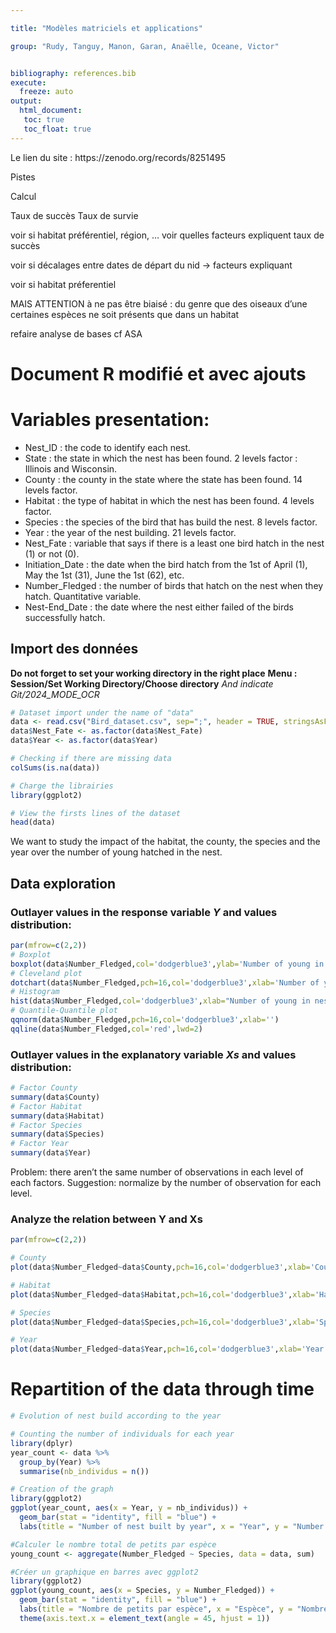 ```yaml
---

title: "Modèles matriciels et applications"

group: "Rudy, Tanguy, Manon, Garan, Anaëlle, Oceane, Victor" 


bibliography: references.bib
execute: 
  freeze: auto
output: 
  html_document:
   toc: true
   toc_float: true
---
```


Le lien du site : https://zenodo.org/records/8251495 


Pistes 

Calcul 

Taux de succès 
Taux de survie

voir si habitat préférentiel, région, …
voir quelles facteurs expliquent taux de succès

voir si décalages entre dates de départ du nid -> facteurs expliquant 

voir si habitat préferentiel 

MAIS ATTENTION à ne pas être biaisé : du genre que des oiseaux d’une certaines espèces ne soit présents que dans un habitat

refaire analyse de bases cf ASA 

# Document R modifié et avec ajouts


# Variables presentation:

- Nest_ID : the code to identify each nest.
- State : the state in which the nest has been found. 2 levels factor : Illinois and Wisconsin.
- County : the county in the state where the state has been found. 14 levels factor.
- Habitat : the type of habitat in which the nest has been found. 4 levels factor.
- Species : the species of the bird that has build the nest. 8 levels factor.
- Year : the year of the nest building. 21 levels factor.
- Nest_Fate : variable that says if there is a least one bird hatch in the nest (1) or not (0).
- Initiation_Date : the date when the bird hatch from the 1st of April (1), May the 1st (31), June the 1st (62), etc.
- Number_Fledged : the number of birds that hatch on the nest when they hatch. Quantitative variable.
- Nest-End_Date : the date where the nest either failed of the birds successfully hatch.



## Import des données

**Do not forget to set your working directory in the right place**
**Menu : Session/Set Working Directory/Choose directory**
*And indicate Git/2024_MODE_OCR*


```r
# Dataset import under the name of "data"
data <- read.csv("Bird_dataset.csv", sep=";", header = TRUE, stringsAsFactors = TRUE)
data$Nest_Fate <- as.factor(data$Nest_Fate)
data$Year <- as.factor(data$Year)

# Checking if there are missing data
colSums(is.na(data))
```

```r
# Charge the librairies
library(ggplot2)
```

```r
# View the firsts lines of the dataset
head(data)
```

We want to study the impact of the habitat, the county, the species and the year over the number of young hatched in the nest. 


## Data exploration

### Outlayer values in the response variable $Y$ and values distribution:

```r
par(mfrow=c(2,2))
# Boxplot
boxplot(data$Number_Fledged,col='dodgerblue3',ylab='Number of young in nest')
# Cleveland plot
dotchart(data$Number_Fledged,pch=16,col='dodgerblue3',xlab='Number of young in nest')
# Histogram
hist(data$Number_Fledged,col='dodgerblue3',xlab="Number of young in nest",main="")
# Quantile-Quantile plot
qqnorm(data$Number_Fledged,pch=16,col='dodgerblue3',xlab='')
qqline(data$Number_Fledged,col='red',lwd=2)
```



### Outlayer values in the explanatory variable $Xs$ and values distribution:

```r
# Factor County
summary(data$County)
# Factor Habitat
summary(data$Habitat)
# Factor Species
summary(data$Species)
# Factor Year
summary(data$Year)
```
Problem: there aren't the same number of observations in each level of each factors.
Suggestion: normalize by the number of observation for each level.


### Analyze the relation between Y and Xs

```r

par(mfrow=c(2,2))

# County
plot(data$Number_Fledged~data$County,pch=16,col='dodgerblue3',xlab='County',ylab='Number of young in nest')

# Habitat
plot(data$Number_Fledged~data$Habitat,pch=16,col='dodgerblue3',xlab='Habitat',ylab='Number of young in nest')

# Species
plot(data$Number_Fledged~data$Species,pch=16,col='dodgerblue3',xlab='Species',ylab='Number of young in nest')

# Year
plot(data$Number_Fledged~data$Year,pch=16,col='dodgerblue3',xlab='Year',ylab='Number of young in nest')
```


# Repartition of the data through time


```r
# Evolution of nest build according to the year

# Counting the number of individuals for each year
library(dplyr)
year_count <- data %>%
  group_by(Year) %>%
  summarise(nb_individus = n())

# Creation of the graph
library(ggplot2)
ggplot(year_count, aes(x = Year, y = nb_individus)) + 
  geom_bar(stat = "identity", fill = "blue") +
  labs(title = "Number of nest built by year", x = "Year", y = "Number of individuals")

```


```r

#Calculer le nombre total de petits par espèce
young_count <- aggregate(Number_Fledged ~ Species, data = data, sum)

#Créer un graphique en barres avec ggplot2
library(ggplot2)
ggplot(young_count, aes(x = Species, y = Number_Fledged)) + 
  geom_bar(stat = "identity", fill = "blue") +
  labs(title = "Nombre de petits par espèce", x = "Espèce", y = "Nombre de petits") +
  theme(axis.text.x = element_text(angle = 45, hjust = 1))

```



